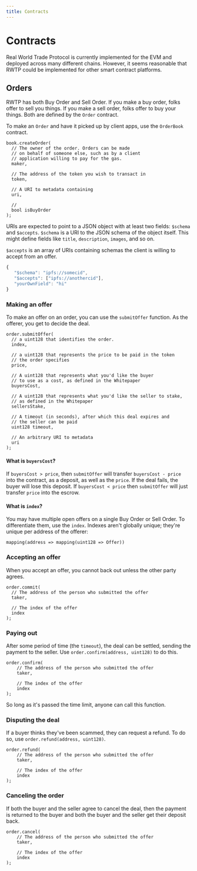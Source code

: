 ```yaml
---
title: Contracts
---
```


# Contracts

Real World Trade Protocol is currently implemented for the EVM and deployed across many different chains. However, it seems reasonable that RWTP could be implemented for other smart contract platforms.

## Orders

RWTP has both Buy Order and Sell Order. If you make a buy order, folks offer to sell you things. If you make a sell order, folks offer to buy your things. Both are defined by the `Order` contract.

To make an `Order` and have it picked up by client apps, use the `OrderBook` contract.

```solidity
book.createOrder(
  // The owner of the order. Orders can be made
  // on behalf of someone else, such as by a client
  // application willing to pay for the gas.
  maker,

  // The address of the token you wish to transact in
  token,

  // A URI to metadata containing
  uri,

  //
  bool isBuyOrder
);
```

URIs are expected to point to a JSON object with at least two fields: `$schema` and `$accepts`. `$schema` is a URI to the JSON schema of the object itself. This might define fields like `title`, `description`, `images`, and so on.

`$accepts` is an array of URIs containing schemas the client is willing to accept from an offer.

```javascript
{
   "$schema": "ipfs://somecid",
   "$accepts": ["ipfs://anothercid"],
   "yourOwnField": "hi"
}
```

### Making an offer

To make an offer on an order, you can use the `submitOffer` function. As the offerer, you get to decide the deal.

```solidity
order.submitOffer(
  // a uint128 that identifies the order.
  index,

  // a uint128 that represents the price to be paid in the token
  // the order specifies
  price,

  // A uint128 that represents what you'd like the buyer
  // to use as a cost, as defined in the Whitepaper
  buyersCost,

  // A uint128 that represents what you'd like the seller to stake,
  // as defined in the Whitepaper
  sellersStake,

  // A timeout (in seconds), after which this deal expires and
  // the seller can be paid
  uint128 timeout,

  // An arbitrary URI to metadata
  uri
);
```

#### What is `buyersCost`?

If `buyersCost > price`, then `submitOffer` will transfer `buyersCost - price` into the contract, as a deposit, as well as the `price`. If the deal fails, the buyer will lose this deposit. If `buyersCost < price` then `submitOffer` will just transfer `price` into the escrow.

#### What is `index`?

You may have multiple open offers on a single Buy Order or Sell Order. To differentiate them, use the `index`. Indexes aren't globally unique; they're unique per address of the offerer:

```solidity
mapping(address => mapping(uint128 => Offer))
```

### Accepting an offer

When you accept an offer, you cannot back out unless the other party agrees.

```solidity
order.commit(
  // The address of the person who submitted the offer
  taker,

  // The index of the offer
  index
);
```

### Paying out

After some period of time (the `timeout`), the deal can be settled, sending the payment to the seller. Use `order.confirm(address, uint128)` to do this.

```solidity
order.confirm(
    // The address of the person who submitted the offer
    taker,

    // The index of the offer
    index
);
```

So long as it's passed the time limit, anyone can call this function.

### Disputing the deal

If a buyer thinks they've been scammed, they can request a refund. To do so, use `order.refund(address, uint128)`.

```solidity
order.refund(
    // The address of the person who submitted the offer
    taker,

    // The index of the offer
    index
);
```

### Canceling the order

If both the buyer and the seller agree to cancel the deal, then the payment is returned to the buyer and both the buyer and the seller get their deposit back.

```solidity
order.cancel(
    // The address of the person who submitted the offer
    taker,

    // The index of the offer
    index
);
```
